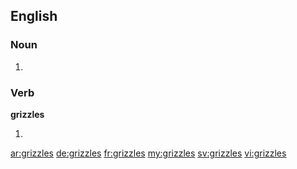 ==English==

===Noun===
{{head|en}}

# {{plural of|grizzle}}

===Verb===
'''grizzles'''

# {{en-third-person singular of|grizzle}}

[[ar:grizzles]]
[[de:grizzles]]
[[fr:grizzles]]
[[my:grizzles]]
[[sv:grizzles]]
[[vi:grizzles]]